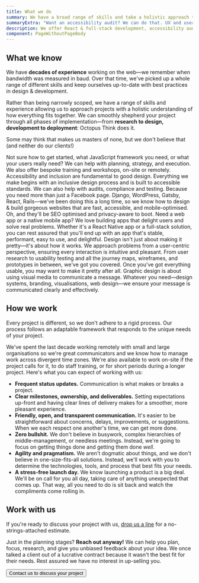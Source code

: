 ```yaml
---
title: What we do
summary: We have a broad range of skills and take a holistic approach to solving problems for clients. Our small, agile team is able to help with everything from app development to print design.
summaryExtra: "Want an accessibility audit? We can do that. UX and user research? Sure. A React app plus an accompanying API running on AWS? You got it. What about a design system built from scratch? You get the idea: we're here to help you kick ass."
description: We offer React & full-stack development, accessibility audits, WordPress and iOS development, UX & UI design, user research, copyediting, open-source work, and training.
component: PageWithoutPageBody
---
```




<Panel>

## What we know

We have **decades of experience** working on the web—we remember when bandwidth was measured in baud. Over that time, we've picked up a whole range of different skills and keep ourselves up-to-date with best practices in design & development.

Rather than being narrowly scoped, we have a range of skills and experience allowing us to approach projects with a holistic understanding of how everything fits together. We can smoothly shepherd your project through all phases of implementation—from **research to design, development to deployment**: Octopus Think does it.

Some may think that makes us masters of none, but we don't believe that (and neither do our clients!)

</Panel>

<Panel dark grid="1fr 1fr">

<IllustratedPoint label="Strategy & training" illustration={StrategyIllustration}>
  <Paragraph inverse>
    Not sure how to get started, what JavaScript framework you need, or what your users really need?
    We can help with planning, strategy, and execution. We also offer bespoke training and workshops,
    on-site or remotely.
  </Paragraph>
</IllustratedPoint>

<IllustratedPoint label="Accessibility" illustration={AccessibilityIllustration}>
  <Paragraph inverse>
    Accessibility and inclusion are fundamental to good design. Everything we make begins with an
    inclusive design process and is built to accessible standards. We can also help with audits,
    compliance and testing.
  </Paragraph>
</IllustratedPoint>

<IllustratedPoint label="Web development" illustration={WebIllustration}>
  <Paragraph inverse>
    Because you need more than just a Facebook page. Django, WordPress, Gatsby, React, Rails—we've
    been doing this a long time, so we know how to design & build gorgeous websites that are fast,
    accessible, and mobile-optimised. Oh, and they'll be SEO optimised and privacy-aware to boot.
  </Paragraph>
</IllustratedPoint>

<IllustratedPoint label="App development" illustration={AppIllustration}>
  <Paragraph inverse>
    Need a web app or a native mobile app? We love building apps that delight users and solve real
    problems. Whether it's a React Native app or a full-stack solution, you can rest assured that
    you'll end up with an app that's stable, performant, easy to use, and delightful.
  </Paragraph>
</IllustratedPoint>

<IllustratedPoint label="Product design" illustration={ProductIllustration}>
  <Paragraph inverse>
    Design isn't just about making it pretty—it's about how it works. We approach problems from a
    user-centric perspective, ensuring every interaction is intuitive and pleasant. From user
    research to usability testing and all the journey maps, wireframes, and prototypes in between,
    we've got you covered.
  </Paragraph>
</IllustratedPoint>

<IllustratedPoint label="Visual design" illustration={VisualIllustration}>
  <Paragraph inverse>
    Once you've got everything usable, you may want to make it pretty after all. Graphic design is
    about using visual media to communicate a message. Whatever you need—design systems, branding,
    visualisations, web design—we ensure your message is communicated clearly and effectively.
  </Paragraph>
</IllustratedPoint>

</Panel>

<Panel>

## How we work

Every project is different, so we don't adhere to a rigid process. Our process follows an adaptable framework that responds to the unique needs of your project.

<!-- [process diagram] -->

We've spent the last decade working remotely with small and large organisations so we're great communicators and we know how to manage work across divergent time zones. We're also available to work on-site if the project calls for it, to do staff training, or for short periods during a longer project. Here's what you can expect of working with us:

<div
  css={css`
    li {
      margin-bottom: 1.6rem;
    }
  `}
>

- **Frequent status updates.** Communication is what makes or breaks a project.
- **Clear milestones, ownership, and deliverables.** Setting expectations up-front and having clear lines of delivery makes for a smoother, more pleasant experience.
- **Friendly, open, and transparent communication.** It's easier to be straightforward about concerns, delays, improvements, or suggestions. When we each respect one another's time, we can get more done.
- **Zero bullshit.** We don't believe in busywork, complex hierarchies of middle-management, or needless meetings. Instead, we're going to focus on getting things done and getting them done _well_.
- **Agility and pragmatism.** We aren't dogmatic about things, and we don't believe in one-size-fits-all solutions. Instead, we'll work with you to determine the technologies, tools, and process that best fits your needs.
- **A stress-free launch day.** We know launching a product is a big deal. We'll be on call for you all day, taking care of anything unexpected that comes up. That way, all you need to do is sit back and watch the compliments come rolling in.

</div>

</Panel>


<TestimonialCarousel />

<Panel>

## Work with us

If you're ready to discuss your project with us, [drop us a line](/contact) for a no-strings-attached estimate.

Just in the planning stages? **Reach out anyway!** We can help you plan, focus, research, and give you unbiased feedback about your idea. We once talked a client out of a lucrative contract because it wasn't the best fit for their needs. Rest assured we have no interest in up-selling you.

<Button navigation to="/contact" minimal>
  Contact us to discuss your project
</Button>

</Panel>
